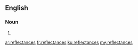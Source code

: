 ==English==

===Noun===
{{head|en|plural}}

# {{plural of|reflectance|lang=en|nocat=1}}

[[ar:reflectances]]
[[fr:reflectances]]
[[ku:reflectances]]
[[my:reflectances]]